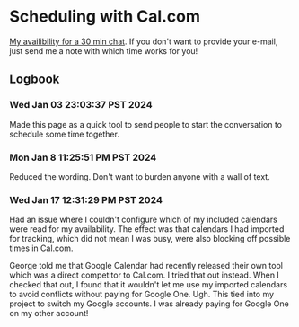 # Scheduling with Cal.com

[My availibility for a 30 min chat](https://app.cal.com/reedspool/30min). If you don't want to provide your e-mail, just send me a note with which time works for you!

## Logbook

### Wed Jan 03 23:03:37 PST 2024

Made this page as a quick tool to send people to start the conversation to schedule some time together.

### Mon Jan  8 11:25:51 PM PST 2024

Reduced the wording. Don't want to burden anyone with a wall of text.

### Wed Jan 17 12:31:29 PM PST 2024

Had an issue where I couldn't configure which of my included calendars were read for my availability. The effect was that calendars I had imported for tracking, which did not mean I was busy, were also blocking off possible times in Cal.com.

<Future>George told me that Google Calendar had recently released their own tool which was a direct competitor to Cal.com. I tried that out instead. When I checked that out, I found that it wouldn't let me use my imported calendars to avoid conflicts without paying for Google One. Ugh. This tied into <Link slug="project-switch-main-google-account">my project to switch my Google accounts</Link>. I was already paying for Google One on my other account!</Future>
